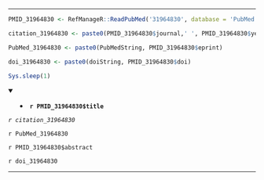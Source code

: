 

---

```r

PMID_31964830 <- RefManageR::ReadPubMed('31964830', database = 'PubMed')

citation_31964830 <- paste0(PMID_31964830$journal,' ', PMID_31964830$year, ' ', PMID_31964830$month,';', PMID_31964830$volume,'(', PMID_31964830$number,'):', PMID_31964830$pages)

PubMed_31964830 <- paste0(PubMedString, PMID_31964830$eprint)

doi_31964830 <- paste0(doiString, PMID_31964830$doi)

Sys.sleep(1)

```

<details open> <summary>
- **`r PMID_31964830$title`**
</summary> 

*`r citation_31964830`*

`r PubMed_31964830`

`r PMID_31964830$abstract`

`r doi_31964830`

</details>

---


